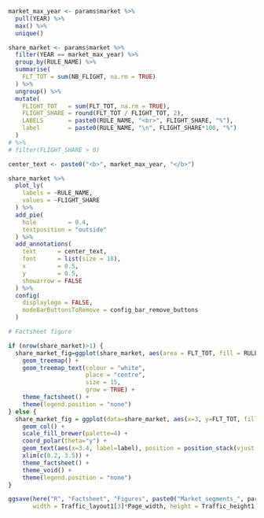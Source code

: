 
```r

market_max_year <- params$market %>%
  pull(YEAR) %>%
  max() %>%
  unique()

share_market <- params$market %>%
  filter(YEAR == market_max_year) %>%
  group_by(RULE_NAME) %>%
  summarise(
    FLT_TOT = sum(NB_FLIGHT, na.rm = TRUE)
  ) %>%
  ungroup() %>%
  mutate(
    FLIGHT_TOT   = sum(FLT_TOT, na.rm = TRUE),
    FLIGHT_SHARE = round(FLT_TOT / FLIGHT_TOT, 2),
    LABELS       = paste0(RULE_NAME, "<br>", FLIGHT_SHARE, "%"),
    label        = paste0(RULE_NAME, "\n", FLIGHT_SHARE*100, "%")
  ) 
# %>%
# filter(FLIGHT_SHARE > 0)

center_text <- paste0("<b>", market_max_year, "</b>")

share_market %>%
  plot_ly(
    labels = ~RULE_NAME,
    values = ~FLIGHT_SHARE
  ) %>%
  add_pie(
    hole         = 0.4,
    textposition = "outside"
  ) %>%
  add_annotations(
    text      = center_text,
    font      = list(size = 18),
    x         = 0.5,
    y         = 0.5,
    showarrow = FALSE
  ) %>%
  config(
    displaylogo = FALSE,
    modeBarButtonsToRemove = config_bar_remove_buttons
  )

```

```r

# Factsheet figure

if (nrow(share_market)>1) {
  share_market_fig=ggplot(share_market, aes(area = FLT_TOT, fill = RULE_NAME, label = label)) +
    geom_treemap() +
    geom_treemap_text(colour = "white",
                      place = "centre",
                      size = 15,
                      grow = TRUE) +
    theme_factsheet() +
    theme(legend.position = "none")
} else {
  share_market_fig = ggplot(data=share_market, aes(x=3, y=FLT_TOT, fill=RULE_NAME)) +
    geom_col() +
    scale_fill_brewer(palette=4) +
    coord_polar(theta="y") +
    geom_text(aes(x=3.4, label=label), position = position_stack(vjust = 0.5), size=60) +
    xlim(c(0.2, 3.5)) +
    theme_factsheet() +
    theme_void() +
    theme(legend.position = "none")
}

ggsave(here("R", "Factsheet", "Figures", paste0("Market_segments_", params$icao, ".png")), 
       width = Traffic_layout1[3]*Page_width, height = Traffic_height1, units = "cm", dpi=100, limitsize = FALSE)

```
